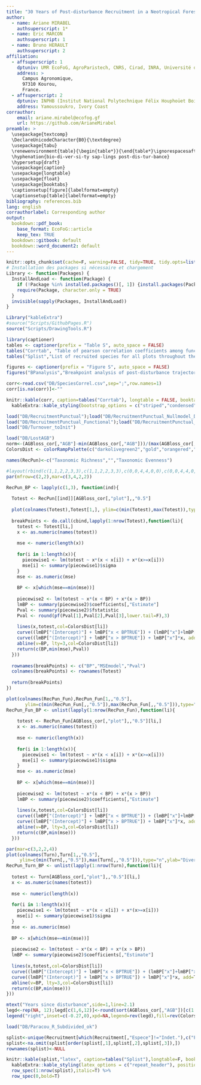 ```yaml
---
title: "30 Years of Post-disturbance Recruitment in a Neotropical Forest _ Supplementary Materials"
author:
  - name: Ariane MIRABEL
    authsuperscript: 1*
  - name: Eric MARCON
    authsuperscript: 1
  - name: Bruno HERAULT
    authsuperscript: 2
affiliation:
  - affsuperscript: 1
    dptuniv: UMR EcoFoG, AgroParistech, CNRS, Cirad, INRA, Université des Antilles, Université de Guyane.
    address: >
      Campus Agronomique,
      97310 Kourou,
      France.
  - affsuperscript: 2
    dptuniv: INPHB (Institut National Polytechnique Félix Houphoüet Boigny) 
    address: Yamoussoukro, Ivory Coast
corrauthor:
    email: ariane.mirabel@ecofog.gf
    url: https://github.com/ArianeMirabel
preamble: >
  \usepackage{textcomp}
  \DeclareUnicodeCharacter{B0}{\textdegree}
  \usepackage{tabu}
  \renewenvironment{table}{\begin{table*}}{\end{table*}\ignorespacesafterend}
  \hyphenation{bio-di-ver-si-ty sap-lings post-dis-tur-bance}
  \hypersetup{draft}
  \usepackage{caption}
  \usepackage{longtable}
  \usepackage{float}
  \usepackage{booktabs}
  \captionsetup[figure]{labelformat=empty}
  \captionsetup[table]{labelformat=empty}
bibliography: references.bib
lang: english
corrauthorlabel: Corresponding author 
output: 
  bookdown::pdf_book:
    base_format: EcoFoG::article
    keep_tex: TRUE
  bookdown::gitbook: default
  bookdown::word_document2: default
---
```


```r
knitr::opts_chunk$set(cache=F, warning=FALSE, tidy=TRUE, tidy.opts=list(blank=FALSE, width.cutoff=40),fig.align="center")
# Installation des packages si nécessaire et chargement
Library <- function(Packages) {
  InstallAndLoad <- function(Package) {
    if (!Package %in% installed.packages()[, 1]) {install.packages(Package, repos="https://cran.rstudio.com/")}
    require(Package, character.only = TRUE)
  }
  invisible(sapply(Packages, InstallAndLoad))
}

Library("kableExtra")
#source("Scripts/GithubPages.R")
source("Scripts/DrawingTools.R")
```

\onecolumn

```r
library(captioner)
tables <- captioner(prefix = "Table S", auto_space = FALSE)
tables("Corrtab", "Table of pearson correlation coefficients among functional traits at species level.", display=FALSE)
tables("Splist","List of recruited species for all plots throughout the 30 years inventoried.",display=F)

figures <- captioner(prefix = "Figure S", auto_space = FALSE)
figures("BPanalysis","Breakpoint analysis of post-disturbance trajectories regarding, from left to right, taxonomic richness, taxonomic evenness, functional diversity, and taxonomic turnver of 2-years laps recuited communities. The best linear models segmented according to break points are selected based on their mean square errors. Dots are the observed trajectories, plain lines are linera model, and vertical dotted lines are the break points. Lines color correspond to initial disturbance intensity.", display = FALSE)
```


```r
corr<-read.csv("DB/SpeciesCorrel.csv",sep=";",row.names=1)
corr[is.na(corr)]<-""

knitr::kable(corr, caption=tables("Corrtab"), longtable = FALSE, booktabs = TRUE, format="latex") %>%
  kableExtra::kable_styling(bootstrap_options = c("striped","condensed","hold_position"), full_width = TRUE)
```

```r
load("DB/RecruitmentPunctual");load("DB/RecruitmentPunctual_Nullmodel_Diff")
load("DB/RecruitmentPunctual_Functional");load("DB/RecruitmentPunctual_Functional_Nullmodel_Diff")
load("DB/Turnover_toInit")

load("DB/LostAGB")
norm<-(AGBloss_cor[,"AGB"]-min(AGBloss_cor[,"AGB"]))/(max(AGBloss_cor[,"AGB"])-min(AGBloss_cor[,"AGB"]))
ColorsDist <- colorRampPalette(c("darkolivegreen2","gold","orangered","darkred"))(12)[as.numeric(cut(norm, breaks = 12))]

names(RecPun)<-c("Taxonomic Richness","","Taxonomic Evenness")

#layout(rbind(c(1,1,2,2,3,3),c(1,1,2,2,3,3),c(0,0,4,4,0,0),c(0,0,4,4,0,0)))
par(mfrow=c(2,2),mar=c(3,4,2,2))

RecPun_BP <- lapply(c(1,3), function(ind){
  
  Totest <- RecPun[[ind]][AGBloss_cor[,"plot"],,"0.5"]
  
  plot(colnames(Totest),Totest[1,], ylim=c(min(Totest),max(Totest)),type="n",ylab="Diversity",xlab="year", main = names(RecPun)[ind],cex.main=0.9)
  
  breakPoints <- do.call(cbind,lapply(1:nrow(Totest),function(li){
    totest <- Totest[li,]
    x <- as.numeric(names(totest))
    
    mse <- numeric(length(x))
    
    for(i in 1:length(x)){
      piecewise1 <- lm(totest ~ x*(x < x[i]) + x*(x>=x[i]))
      mse[i] <- summary(piecewise1)$sigma
    }
    mse <- as.numeric(mse)
    
    BP <- x[which(mse==min(mse))]
    
    piecewise2 <- lm(totest ~ x*(x < BP) + x*(x > BP))
    lmBP <- summary(piecewise2)$coefficients[,"Estimate"]
    Pval <- summary(piecewise2)$fstatistic
    Pval <- round(pf(Pval[1],Pval[2],Pval[3],lower.tail=F),3)
    
    lines(x,totest,col=ColorsDist[li])
    curve((lmBP["(Intercept)"] + lmBP["x < BPTRUE"]) + (lmBP["x"]+lmBP["x:x < BPTRUE"])*x, add=T, from= x[1], to=BP,col=ColorsDist[li])
    curve((lmBP["(Intercept)"] + lmBP["x > BPTRUE"]) + lmBP["x"]*x, add=T, from=BP, to=max(x),col=ColorsDist[li])
    abline(v=BP, lty=3,col=ColorsDist[li])
    return(c(BP,min(mse),Pval))
  }))
  
  rownames(breakPoints) <- c("BP","MSEmodel","Pval")  
  colnames(breakPoints) <- rownames(Totest)
  
  return(breakPoints)
})

plot(colnames(RecPun_Fun),RecPun_Fun[1,,"0.5"],
       ylim=c(min(RecPun_Fun[,,"0.5"]),max(RecPun_Fun[,,"0.5"])),type="n",ylab="Diversity",xlab="", main = "Functional Diversity",cex.main=0.9)
RecPun_Fun_BP <- unlist(lapply(1:nrow(RecPun_Fun),function(li){
  
    totest <- RecPun_Fun[AGBloss_cor[,"plot"],,"0.5"][li,]
    x <- as.numeric(names(totest))
    
    mse <- numeric(length(x))
    
    for(i in 1:length(x)){
      piecewise1 <- lm(totest ~ x*(x < x[i]) + x*(x>=x[i]))
      mse[i] <- summary(piecewise1)$sigma
    }
    mse <- as.numeric(mse)
    
    BP <- x[which(mse==min(mse))]
    
    piecewise2 <- lm(totest ~ x*(x < BP) + x*(x > BP))
    lmBP <- summary(piecewise2)$coefficients[,"Estimate"]
    
    lines(x,totest,col=ColorsDist[li])
    curve((lmBP["(Intercept)"] + lmBP["x < BPTRUE"]) + (lmBP["x"]+lmBP["x:x < BPTRUE"])*x, add=T, from= x[1], to=BP,col=ColorsDist[li])
    curve((lmBP["(Intercept)"] + lmBP["x > BPTRUE"]) + lmBP["x"]*x, add=T, from=BP, to=max(x),col=ColorsDist[li])
    abline(v=BP, lty=3,col=ColorsDist[li])
    return(c(BP,min(mse)))
  }))

par(mar=c(3,2,2,4))
plot(colnames(Turn),Turn[1,,"0.5"],
     ylim=c(min(Turn[,,"0.5"]),max(Turn[,,"0.5"])),type="n",ylab="Diversity",xlab="", main = "Taxonomic Turnover",cex.main=0.9)
RecPun_Turn_BP <- unlist(lapply(1:nrow(Turn),function(li){
  
  totest <- Turn[AGBloss_cor[,"plot"],,"0.5"][li,]
  x <- as.numeric(names(totest))
  
  mse <- numeric(length(x))
  
  for(i in 1:length(x)){
    piecewise1 <- lm(totest ~ x*(x < x[i]) + x*(x>=x[i]))
    mse[i] <- summary(piecewise1)$sigma
  }
  mse <- as.numeric(mse)
  
  BP <- x[which(mse==min(mse))]
  
  piecewise2 <- lm(totest ~ x*(x < BP) + x*(x > BP))
  lmBP <- summary(piecewise2)$coefficients[,"Estimate"]
  
  lines(x,totest,col=ColorsDist[li])
  curve((lmBP["(Intercept)"] + lmBP["x < BPTRUE"]) + (lmBP["x"]+lmBP["x:x < BPTRUE"])*x, add=T, from= x[1], to=BP,col=ColorsDist[li])
  curve((lmBP["(Intercept)"] + lmBP["x > BPTRUE"]) + lmBP["x"]*x, add=T, from=BP, to=max(x),col=ColorsDist[li])
  abline(v=BP, lty=3,col=ColorsDist[li])
  return(c(BP,min(mse)))
}))

mtext("Years since disturbance",side=1,line=2.1)
legd<-rep(NA, 12);legd[c(1,6,12)]<-round(sort(AGBloss_cor[,"AGB"])[c(1,6,12)])
legend("right",inset=c(-0.27,0),xpd=NA,legend=rev(legd),fill=rev(ColorsDist),bty="n",title="Lost AGB\n(%)\n", y.intersp = 0.5, border=NA)

```

```r
load("DB/Paracou_R_Subdivided_ok")

splist<-unique(Recruitment[which(Recruitment[,"Espece"]!="Indet."),c("Famille","Genre","Espece")])
splist<-na.omit(splist[order(splist[,1],splist[,2],splist[,3]),])
rownames(splist)<-NULL

knitr::kable(splist,"latex", caption=tables("Splist"),longtable=F, booktabs = TRUE) %>%
  kableExtra::kable_styling(latex_options = c("repeat_header"), position="left") %>%
  row_spec(1:nrow(splist),italic=T) %>%
  row_spec(0,bold=T)

```

